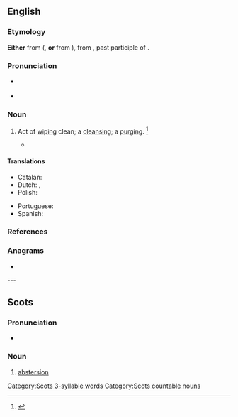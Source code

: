 {{also|abstersión}}
==English==

===Etymology===
'''Either''' from ({{etyl|fro|en}}, '''or''' from {{etyl|ML.|en}} {{m|la|abstertion}}), from {{etyl|la|en}} {{m|la|abstersus}}, past participle of {{m|la|abstergēo}}.

===Pronunciation===
* {{a|RP}} {{IPA|/æbˈstɜː.ʒn̩/|lang=en}}
* {{a|US}} {{IPA|/æbˈstɝ.ʒn̩/|/əbˈstɝ.ʒn̩/|/æbˈstɝ.ʃn̩/|/əbˈstɝ.ʃn̩/|lang=en}}

===Noun===
{{en-noun}}

# {{lb|en|archaic}} Act of [[wiping]] clean; a [[cleansing]]; a [[purging]]. {{defdate|First attested around 1350 to 1470.}}<ref name=SOED>{{R:SOED5|page=9}}</ref>
#* {{quote-book|author=[[w:Sir W. Scott|Sir W. Scott]]|passage=The task of ablution and '''abstersion''' being performed.}}

====Translations====
{{trans-top|the act of cleaning}}
* Catalan: {{t|ca|abstersió|f}}
* Dutch: {{t+|nl|reiniging|f}}, {{t+|nl|zuivering|f}}
* Polish: {{t+|pl|czyszczenie}}
{{trans-mid}}
* Portuguese: {{t|pt|abstersão|f}}
* Spanish: {{t+|es|abstersión|f}}
{{trans-bottom}}

===References===
<references/>

===Anagrams===
* {{anagrams|en|botanisers}}

---

==Scots==

===Pronunciation===
* {{IPA|/əbˈstɛrʃən/|lang=sco}}

===Noun===
{{sco-noun}}

# [[abstersion#English|abstersion]]

[[Category:Scots 3-syllable words]]
[[Category:Scots countable nouns]]